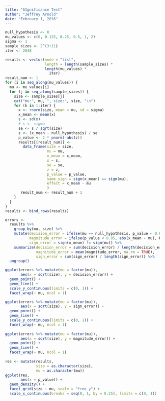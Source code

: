 ```yaml
---
title: "SIgnificance Test"
author: "Jeffrey Arnold"
date: "February 1, 2016"
---
```


```r

null_hypothesis <- 0
mu_values <- c(0, 0.125, 0.25, 0.5, 1, 2)
sigma <- 1
sample_sizes <- 2^(3:11)
iter <- 2048

results <- vector(mode = "list",
                  length = length(sample_sizes) *
                  length(mu_values) *
                    iter)
result_num <- 1
for (i in seq_along(mu_values)) {
  mu <- mu_values[i]
  for (j in seq_along(sample_sizes)) {
    size <- sample_sizes[j]
    cat("mu:", mu, ", size:", size, "\n")
    for (k in 1:iter) {
      x <- rnorm(size, mean = mu, sd = sigma)
      x_mean <- mean(x)
      s <- sd(x)
      # s <- sigma
      se <- s / sqrt(size)
      z <- (x_mean - null_hypothesis) / se
      p_value <- 2 * pnorm(-abs(z))
      results[[result_num]] <-
        data_frame(size = size,
                   mu = mu,
                   x_mean = x_mean,
                   s = s,
                   se = se,
                   z = z,
                   p_value = p_value,
                   same_sign = sign(x_mean) == sign(mu),
                   effect = x_mean - mu
                   )
       result_num <- result_num + 1
    }
  }
}
results <- bind_rows(results)

errors <- 
  results %>%
    group_by(mu, size) %>%
    mutate(decision_error = ifelse(mu == null_hypothesis, p_value < 0.05, p_value > 0.05),
           magnitude_error = ifelse(p_value < 0.05, abs(x_mean - mu), NA),
           sign_error = sign(x_mean) != sign(mu)) %>%
    summarize(decision_error = sum(decision_error) / length(decision_error),
              magnitude_error = mean(magnitude_error, na.rm = TRUE),
              sign_error = sum(sign_error) / length(sign_error)) %>%
  ungroup()

ggplot(errors %>% mutate(mu = factor(mu)),
       aes(x = sqrt(size), y = decision_error)) +
  geom_point() +
  geom_line() +
  scale_y_continuous(limits = c(0, 1)) +
  facet_wrap(~ mu, ncol = 1)

ggplot(errors %>% mutate(mu = factor(mu)),
       aes(x = sqrt(size), y = sign_error)) +
  geom_point() +
  geom_line() +
  scale_y_continuous(limits = c(0, 1)) +
  facet_wrap(~ mu, ncol = 1)
  
ggplot(errors %>% mutate(mu = factor(mu)),
       aes(x = sqrt(size), y = magnitude_error)) +
  geom_point() +
  geom_line() +
  facet_wrap(~ mu, ncol = 1)
  
res <- mutate(results,
              size = as.character(size),
              mu = as.character(mu))
ggplot(res,
       aes(x = p_value)) +
  geom_density() +
  facet_grid(size ~ mu, scale = "free_y") +
  scale_x_continuous(breaks = seq(0, 1, by = 0.25), limits = c(0, 1))

```

